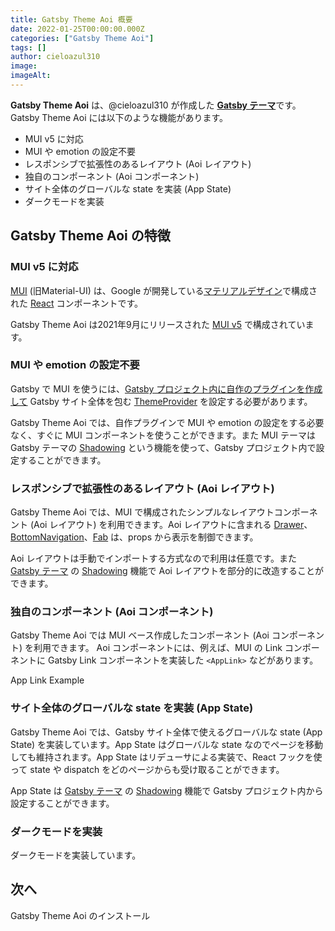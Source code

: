 ```yaml
---
title: Gatsby Theme Aoi 概要
date: 2022-01-25T00:00:00.000Z
categories: ["Gatsby Theme Aoi"]
tags: []
author: cieloazul310
image: 
imageAlt: 
---
```



**Gatsby Theme Aoi** は、@cieloazul310 が作成した [**Gatsby テーマ**][Gatsby テーマ]です。Gatsby Theme Aoi には以下のような機能があります。

- MUI v5 に対応
- MUI や emotion の設定不要
- レスポンシブで拡張性のあるレイアウト (Aoi レイアウト)
- 独自のコンポーネント (Aoi コンポーネント)
- サイト全体のグローバルな state を実装 (App State)
- ダークモードを実装

## Gatsby Theme Aoi の特徴

### MUI v5 に対応

[MUI] (旧Material-UI) は、Google が開発している[マテリアルデザイン](https://material.io/design)で構成された [React](https://reactjs.org/) コンポーネントです。

Gatsby Theme Aoi は2021年9月にリリースされた [MUI v5](https://mui.com/blog/mui-core-v5/) で構成されています。

### MUI や emotion の設定不要

Gatsby で MUI を使うには、[Gatsby プロジェクト内に自作のプラグインを作成して](https://github.com/mui/material-ui/tree/master/examples/gatsby) Gatsby サイト全体を包む [ThemeProvider](https://mui.com/customization/theming/) を設定する必要があります。

Gatsby Theme Aoi では、自作プラグインで MUI や emotion の設定をする必要なく、すぐに MUI コンポーネントを使うことができます。また MUI テーマは Gatsby テーマの [Shadowing] という機能を使って、Gatsby プロジェクト内で設定することができます。

### レスポンシブで拡張性のあるレイアウト (Aoi レイアウト)

Gatsby Theme Aoi では、MUI で構成されたシンプルなレイアウトコンポーネント (Aoi レイアウト) を利用できます。Aoi レイアウトに含まれる [Drawer](https://mui.com/components/drawers/)、[BottomNavigation](https://mui.com/components/bottom-navigation/)、[Fab](https://mui.com/components/floating-action-button/) は、props から表示を制御できます。

Aoi レイアウトは手動でインポートする方式なので利用は任意です。また [Gatsby テーマ] の [Shadowing] 機能で Aoi レイアウトを部分的に改造することができます。

### 独自のコンポーネント (Aoi コンポーネント)

Gatsby Theme Aoi では MUI ベース作成したコンポーネント (Aoi コンポーネント) を利用できます。
Aoi コンポーネントには、例えば、MUI の Link コンポーネントに Gatsby Link コンポーネントを実装した `<AppLink>` などがあります。

<AppLink to="/posts">App Link Example</AppLink>

### サイト全体のグローバルな state を実装 (App State)

Gatsby Theme Aoi では、Gatsby サイト全体で使えるグローバルな state (App State) を実装しています。App State はグローバルな state なのでページを移動しても維持されます。App State はリデューサによる実装で、React フックを使って state や dispatch をどのページからも受け取ることができます。

App State は [Gatsby テーマ] の [Shadowing] 機能で Gatsby プロジェクト内から設定することができます。

### ダークモードを実装

ダークモードを実装しています。

## 次へ

<PanelLink href="/posts/2022/01/gatsby-theme-aoi-getting-started">Gatsby Theme Aoi のインストール</PanelLink>

[Gatsby]: https://gatsbyjs.com/ "Gatsby"
[MUI]: https://mui.org/ "MUI"
[TypeScript]: https://typescriptlang.org/ "TypeScript"

[Gatsby テーマ]: https://gatsbyjs.com/docs/themes/ "Themes"
[Gatsby スターター]: https://www.gatsbyjs.com/docs/starters/ "Gatsby Starters"
[Shadowing]: https://www.gatsbyjs.com/docs/how-to/plugins-and-themes/shadowing/ "Shadowing in Gatsby Themes"
[Gatsby Link]: https://www.gatsbyjs.com/docs/reference/built-in-components/gatsby-link/ "Gatsby Link API"
